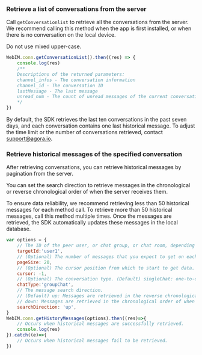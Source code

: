 <PlatformWrapper platform="web">

### Retrieve a list of conversations from the server

Call `getConversationlist` to retrieve all the conversations from the server. We recommend calling this method when the app is first installed, or when there is no conversation on the local device.

<div class="alert note">Do not use mixed upper-case. </div>

```javascript
WebIM.conn.getConversationList().then((res) => {
    console.log(res)
    /**
    Descriptions of the returned parameters:
    channel_infos - The conversation information
    channel_id - The conversation ID
    lastMessage - The last message
    unread_num - The count of unread messages of the current conversation
    */
})
```

By default, the SDK retrieves the last ten conversations in the past seven days, and each conversation contains one last historical message. To adjust the time limit or the number of conversations retrieved, contact support@agora.io.

### Retrieve historical messages of the specified conversation

After retrieving conversations, you can retrieve historical messages by pagination from the server. 

You can set the search direction to retrieve messages in the chronological or reverse chronological order of when the server receives them. 

To ensure data reliability, we recommend retrieving less than 50 historical messages for each method call. To retrieve more than 50 historical messages, call this method multiple times. Once the messages are retrieved, the SDK automatically updates these messages in the local database.

```javascript
var options = {
    // The ID of the peer user, or chat group, or chat room, depending on the chat type.
    targetId:'user1',
    // (Optional) The number of messages that you expect to get on each page. The value range is [1,50] and the default value is 20.
    pageSize: 20,
    // (Optional) The cursor position from which to start to get data. If the parameter is set as -1, an empty string, or null, the SDK retrieves messages from the latest one.
    cursor: -1,
    // (Optional) The conversation type. (Default) singleChat: one-to-one conversation; groupChat: group conversation; chatRoom: chat room conversation.
    chatType:'groupChat',
    // The message search direction. 
    // (Default) up: Messages are retrieved in the reverse chronological order of when the server receives them;
    // down: Messages are retrieved in the chronological order of when the server receives them.
    searchDirection: 'up',
}
WebIM.conn.getHistoryMessages(options).then((res)=>{
    // Occurs when historical messages are successfully retrieved.
    console.log(res) 
}).catch((e)=>{
    // Occurs when historical messages fail to be retrieved.
})
```

</PlatformWrapper>
